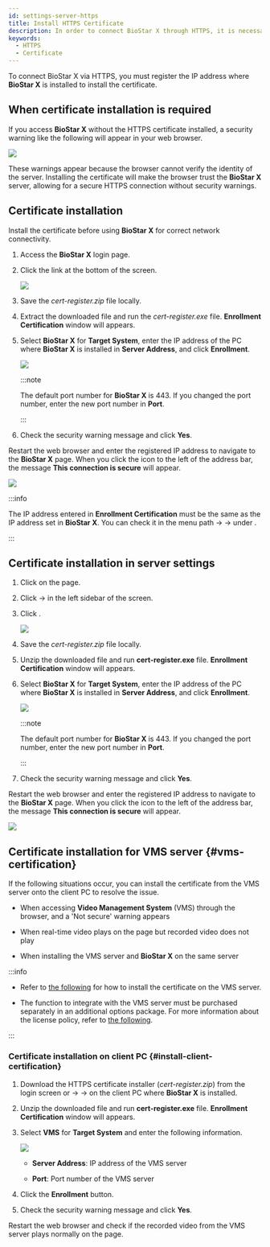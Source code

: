 ```yaml
---
id: settings-server-https
title: Install HTTPS Certificate
description: In order to connect BioStar X through HTTPS, it is necessary to register the IP address where BioStar X is installed and install the certificate.
keywords:
  - HTTPS
  - Certificate
---
```


To connect BioStar X via HTTPS, you must register the IP address where **BioStar X** is installed to install the certificate. 

## When certificate installation is required

If you access **BioStar X** without the HTTPS certificate installed, a security warning like the following will appear in your web browser.

<Image src='/img/biostarx-settings-server-not-secure.png' />

These warnings appear because the browser cannot verify the identity of the server. Installing the certificate will make the browser trust the **BioStar X** server, allowing for a secure HTTPS connection without security warnings.

## Certificate installation

Install the certificate before using **BioStar X** for correct network connectivity.

1. Access the **BioStar X** login page.

2. Click the <Cmd sid='auth.httpsDownload' /> link at the bottom of the screen.

   <Image src='/img/biostarx-settings-server-login-down-https-cert.png' />

3. Save the *cert-register.zip* file locally.

4. Extract the downloaded file and run the *cert-register.exe* file. **Enrollment Certification** window will appears.

5. Select **BioStar X** for **Target System**, enter the IP address of the PC where **BioStar X** is installed in **Server Address**, and click **Enrollment**.

   <Image src='/img/common/biostarx-settings-server-enrollment-certification.png' className='none' alone />

   :::note

   The default port number for **BioStar X** is 443. If you changed the port number, enter the new port number in **Port**.

   :::

6. Check the security warning message and click **Yes**.

Restart the web browser and enter the registered IP address to navigate to the **BioStar X** page. When you click the icon to the left of the address bar, the message **This connection is secure** will appear.

<Image src='/img/biostarx-settings-server-secure.png' />

:::info

The IP address entered in **Enrollment Certification** must be the same as the IP address set in **BioStar X**. You can check it in the menu path <Cmd sid='shell.header.setting' /> → <Cmd sid='setting.menu.server.root' /> → <Cmd sid='setting.menu.server.server' /> under <Cmd sid='setting.server.biostarIPAdress' product='2' />.

:::

## Certificate installation in server settings

1. Click <Cmd sid='shell.header.setting' /> on the <Cmd sid='shell.header.launcher' /> page.

2. Click <Cmd sid='setting.menu.server.root' /> → <Cmd sid="setting.https.https" product='2' /> in the left sidebar of the screen.

3. Click <Cmd sid="button.certDownload" product='2' />.

   <Image src='/img/biostarx-settings-server-https.png' className='none' />

4. Save the *cert-register.zip* file locally.

5. Unzip the downloaded file and run **cert-register.exe** file. **Enrollment Certification** window will appears.

6. Select **BioStar X** for **Target System**, enter the IP address of the PC where **BioStar X** is installed in **Server Address**, and click **Enrollment**.

   <Image src='/img/common/biostarx-settings-server-enrollment-certification.png' className='none' alone />

   :::note

   The default port number for **BioStar X** is 443. If you changed the port number, enter the new port number in **Port**.

   :::

7. Check the security warning message and click **Yes**.

Restart the web browser and enter the registered IP address to navigate to the **BioStar X** page. When you click the icon to the left of the address bar, the message **This connection is secure** will appear.

<Image src='/img/biostarx-settings-server-secure.png' />

## Certificate installation for VMS server {#vms-certification}

If the following situations occur, you can install the certificate from the VMS server onto the client PC to resolve the issue.

* When accessing **Video Management System** (VMS) through the browser, and a 'Not secure' warning appears

* When real-time video plays on the <Cmd sid='shell.header.arena' /> page but recorded video does not play

* When installing the VMS server and **BioStar X** on the same server

:::info

* Refer to [the following](settings-video-integration#install-vms-certification) for how to install the certificate on the VMS server.

* The function to integrate with the VMS server must be purchased separately in an additional options package. For more information about the license policy, refer to [the following](licensing).

:::

### Certificate installation on client PC {#install-client-certification}

1. Download the HTTPS certificate installer (*cert-register.zip*) from the login screen or <Cmd sid='shell.header.setting' /> → <Cmd sid='setting.menu.server.root' /> → <Cmd sid="setting.https.https" product='2' /> on the client PC where **BioStar X** is installed.

2. Unzip the downloaded file and run **cert-register.exe** file. **Enrollment Certification** window will appears.

3. Select **VMS** for **Target System** and enter the following information.

   <Image src='/img/common/biostarx-settings-server-enrollment-vms-certification.png' alone />

   * **Server Address**: IP address of the VMS server

   * **Port**: Port number of the VMS server

4. Click the **Enrollment** button.

5. Check the security warning message and click **Yes**.

Restart the web browser and check if the recorded video from the VMS server plays normally on the <Cmd sid='shell.header.arena' /> page.
